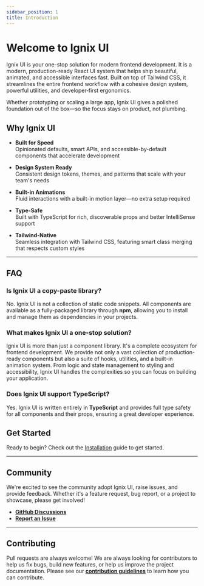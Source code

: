 ```yaml
---
sidebar_position: 1
title: Introduction
---
```


# Welcome to Ignix UI

Ignix UI is your one-stop solution for modern frontend development. It is a modern, production-ready React UI system that helps ship beautiful, animated, and accessible interfaces fast. Built on top of Tailwind CSS, it streamlines the entire frontend workflow with a cohesive design system, powerful utilities, and developer‑first ergonomics.

Whether prototyping or scaling a large app, Ignix UI gives a polished foundation out of the box—so the focus stays on product, not plumbing.

## Why Ignix UI

- **Built for Speed**  
  Opinionated defaults, smart APIs, and accessible-by-default components that accelerate development

- **Design System Ready**  
  Consistent design tokens, themes, and patterns that scale with your team's needs

- **Built-in Animations**  
  Fluid interactions with a built-in motion layer—no extra setup required

- **Type-Safe**  
  Built with TypeScript for rich, discoverable props and better IntelliSense support

- **Tailwind-Native**  
  Seamless integration with Tailwind CSS, featuring smart class merging that respects custom styles

---

## FAQ

### Is Ignix UI a copy-paste library?

No. Ignix UI is not a collection of static code snippets. All components are available as a fully-packaged library through **npm**, allowing you to install and manage them as dependencies in your projects.

### What makes Ignix UI a one-stop solution?

Ignix UI is more than just a component library. It's a complete ecosystem for frontend development. We provide not only a vast collection of production-ready components but also a suite of hooks, utilities, and a built-in animation system. From logic and state management to styling and accessibility, Ignix UI handles the complexities so you can focus on building your application.

### Does Ignix UI support TypeScript?

Yes. Ignix UI is written entirely in **TypeScript** and provides full type safety for all components and their props, ensuring a great developer experience.

## Get Started

Ready to begin? Check out the [Installation](/docs/installation) guide to get started.

---

## Community

We're excited to see the community adopt Ignix UI, raise issues, and provide feedback. Whether it's a feature request, bug report, or a project to showcase, please get involved!

-   **[GitHub Discussions](https://github.com/mindfiredigital/ignix-ui/discussions)**
-   **[Report an Issue](https://github.com/mindfiredigital/ignix-ui/issues)**

---

## Contributing

Pull requests are always welcome! We are always looking for contributors to help us fix bugs, build new features, or help us improve the project documentation. Please see our **[contribution guidelines](/docs/CONTRIBUTING.md)** to learn how you can contribute.
